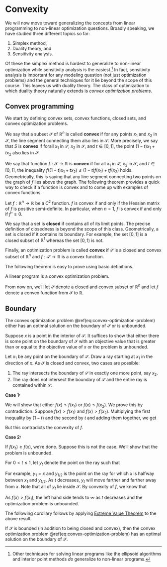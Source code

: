 # Convexity

We will now move toward generalizing the concepts from linear programming to non-linear optimization questions. 
Broadly speaking, we have studied three different topics so far: 

1. Simplex method,
2. Duality theory, and 
3. Sensitivity analysis.

Of these the simplex method is hardest to generalize to non-linear optimization while sensitivity analysis is the easiest.^[Other techniques for solving linear programs like the ellipsoid algorithms and interior point methods *do* generalize to non-linear programs.] In fact, sensitivity analysis is important for any modeling question (not just optimization problems) and the general techniques for it lie beyond the scope of this course. This leaves us with duality theory. The class of optimization to which duality theory naturally extends is *convex optimization problems*.


## Convex programming

We start by defining convex sets, convex functions, closed sets, and convex optimization problems.

We say that a subset $\mathcal{S}$ of $\mathbb{R}^n$ is called **convex** if for any points ${x}_1$ and ${x}_2$ in $\mathcal{S}$, the line segment connecting them also lies in $\mathcal{S}$. More precisely, we say that $S$ is **convex** if forall ${x}_1$ in $\mathcal{S}$, ${x}_2$ in $\mathcal{S}$, and $t \in [0,1]$, the point $(1 - t) {x}_1 + t {x}_2$ also lies in $\mathcal{S}$.

We say that function $f : \mathcal{S} \to \mathbb{R}$ is **convex** if for all ${x}_1$ in $\mathcal{S}$, ${x}_2$ in $\mathcal{S}$, and $t \in [0,1]$, the inequality $f((1 - t) {x}_1 + t {x}_2) \le (1 - t) f({x}_1) + t f({x}_2)$ holds. Geometrically, this is saying that any line segment connecting two points on the graph of $f$ lies above the graph. 
The following theorem provides a quick way to check if a function is convex and to come up with examples of convex functions. 

::: {.theorem #convexity-second-derivative}

Let $f : \mathbb{R}^n \to \mathbb{R}$ be a $C^2$ function. $f$ is convex if and only if the Hessian matrix of $f$ is positive semi-definite. In particular, when $n = 1$, $f$ is convex if and only if $f'' \ge 0$.

:::


We say that a set is **closed** if contains all of its limit points. The precise definition of closedness is beyond the scope of this class. Geometrically, a set is closed if it contains its boundary. For example, the set $[0,1]$ is a closed subset of $\mathbb{R}^1$ whereas the set $[0,1)$ is not.

Finally, an optimization problem 
\begin{equation}
  \begin{array}{ll}
    \mbox{maximize: } & f(x)  \\ 
    \mbox{subject to: } & x \in \mathcal{S} 
  \end{array}
  (\#eq:convex-optimization-problem)
\end{equation}
is called **convex** if $\mathcal{S}$ is a closed and convex subset of $\mathbb{R}^n$ and $f : \mathcal{S} \to \mathbb{R}$ is a convex function.

The following theorem is easy to prove using basic definitions.

::: {.theorem}

A linear program is a convex optimization problem.

:::

::: {.remark}

From now on, we'll let $\mathcal{S}$ denote a closed and convex subset of $\mathbb{R}^n$ and let $f$ denote a convex function from $\mathcal{S}$ to $\mathbb{R}$.

:::


## Boundary 


::: {.theorem #optimal-on-boundary}
The convex optimization problem \@ref(eq:convex-optimization-problem) either has an optimal solution on the boundary of $\mathcal{S}$ or is unbounded.

:::

::: {.proof}

Suppose ${x}$ is a point in the interior of $\mathcal{S}$. 
It suffices to show that either there is some point on the boundary of $\mathcal{S}$ with an objective value that is greater than or equal to the objective value of ${x}$ or the problem is unbounded.

Let ${x}_1$ be any point on the boundary of $\mathcal{S}$. Draw a ray starting at ${x}_1$ in the direction of ${x}$. 
As $\mathcal{S}$ is closed and convex, two cases are possible: 

1. The ray intersects the boundary of $\mathcal{S}$ in exactly one more point, say ${x}_2$.
2. The ray does not intersect the boundary of $\mathcal{S}$ and the entire ray is contained within $\mathcal{S}$.

**Case 1:** 

We will show that either $f({x}) \le f({x}_1)$ or $f({x}) \le f({x}_2)$. 
We prove this by contradiction. Suppose $f({x}) > f({x}_1)$ and $f({x}) > f({x}_2)$. 
Multiplying the first inequality by $(1-t)$ and the second by $t$ and adding them together, we get

\begin{align}
  && (1-t) f({x}) + t f({x}) &> (1-t) f({x}_1) + t f({x}_2) \\ 
  \implies 
  && f({x}) &> (1-t) f({x}_1) + t f({x}_2) .
\end{align}

But this contradicts the convexity of $f$.


**Case 2:**

If $f(x_1) \ge f(x)$, we're done. Suppose this is not the case. We'll show that the problem is unbounded. 

For $0 < t \le 1$, let ${y}_t$ denote the point on the ray such that 

\begin{align}
  {x} = (1-t) {x}_1 + t {y}_t.
\end{align}

For example, ${y}_1 = {x}$ and ${y}_{1/2}$ is the point on the ray for which ${x}$ is halfway between ${x}_1$ and ${y}_{1/2}$. As $t$ decreases, ${y}_t$ will move farther and farther away from ${x}$. Note that all of ${y}_t$ lie inside $\mathcal{S}$. By convexity of $f$, we know that 

\begin{align}
  && f({x}) & \le (1-t) f({x}_1) + t f({y}_  t) \\
\implies && f({x}) - (1-t) f({x}_1) &\le t f({y}_t) \\
\implies && t^{-1}f({x}) - (t^{-1}-1) f({x}_1) &\le f({y}_t) \\
\implies && t^{-1}(f({x}) - f({x}_1)) + f({x}_1) &\le f({y}_t) \\
\end{align}

As $f({x}) > f({x}_1)$, the left hand side tends to $\infty$ as $t$ decreases and the optimization problem is unbounded.

:::

The following corollary follows by applying [Extreme Value Theorem](https://en.wikipedia.org/wiki/Extreme_value_theorem) to the above result.

::: {.theorem}

If $\mathcal{S}$ is bounded (in addition to being closed and convex), then the convex optimization problem \@ref(eq:convex-optimization-problem) has an optimal solution on the boundary of $\mathcal{S}$.

:::
